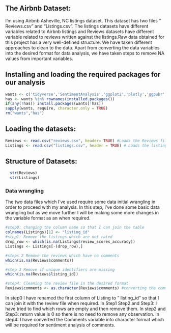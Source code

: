 ## The Airbnb Dataset:

I'm using Airbnb Asheville, NC listings dataset. This dataset has two files " Reviews.csv" and "Listings.csv". The listings datasets have different variables related to Airbnb listings and Reviews datasets have different variable related to reviews written against the listings.Raw data obtained for this project has a very well-defined structure. We have taken different approaches to clean to the data. Apart from converting the data variables into the desired format for data
analysis, we have taken steps to remove NA values from important variables.

## Installing and loading the required packages for our analysis
```r
wants <- c('tidyverse','SentimentAnalysis','ggplot2','plotly','ggpubr','plyr','corrplot', 'randomForest','caTools','pROC','caret','e1071') 
has <- wants %in% rownames(installed.packages()) 
if(any(!has)) install.packages(wants[!has])
sapply(wants, require, character.only = TRUE) 
rm("wants","has")
```

## Loading the datasets:
```r
Reviews <- read.csv("reviews.csv", header= TRUE) #Loads the Reviews file
Listings <- read.csv("listings.csv", header = TRUE) # Loads the listings file
```
## Structure of Datasets:
```r
  str(Reviews)
  str(Listings)
```
### Data wrangling 
The two data files which I've used require some data initial wrangling in order to proceed with my analysis. In this step, I've done some basic data wrangling but as we move further I will be making some more changes in the variable format as an when required.
```r
#step0: changing the column name so that I can join the table
colnames(Listings)[1] <- "listing_id" 
#step1: Remove the listings which are not rated
drop_row <- which(is.na(Listings$review_scores_accuracy))
Listings <- Listings[-(drop_row),]

#steps 2 Remove the reviews which have no comments 
which(is.na(Reviews$comments)) 

#step 3 Remove if unique identifiers are missing
which(is.na(Reviews$listing_id)) 

#step4: Cleaning the review file in the desired format
Reviews$comments <- as.character(Reviews$comments) #converting the comments from factor to character type
```
In step0 I have renamed the first column of Listing to " listing_id" so that I can join it with the review file when required. In Step1 Step2 and Step3: I have tried to find which rows are empty and then remove them. In step2 and Step3: return value is 0 so there is no need to remove any observation. In step4: I have converted the Comments variable into character format which will be required for sentiment analysis of comments.
